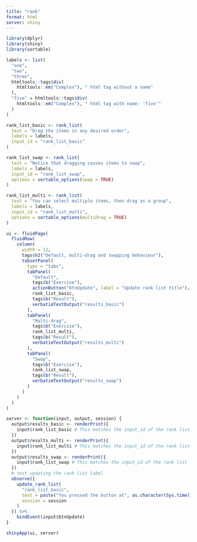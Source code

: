 ```yaml
---
title: "rank"
format: html
server: shiny
---
```


```r
library(dplyr)
library(shiny)
library(sortable)
```

```r
labels <- list(
  "one",
  "two",
  "three",
  htmltools::tags$div(
    htmltools::em("Complex"), " html tag without a name"
  ),
  "five" = htmltools::tags$div(
    htmltools::em("Complex"), " html tag with name: 'five'"
  )
)

rank_list_basic <- rank_list(
  text = "Drag the items in any desired order",
  labels = labels,
  input_id = "rank_list_basic"
)

rank_list_swap <- rank_list(
  text = "Notice that dragging causes items to swap",
  labels = labels,
  input_id = "rank_list_swap",
  options = sortable_options(swap = TRUE)
)

rank_list_multi <- rank_list(
  text = "You can select multiple items, then drag as a group",
  labels = labels,
  input_id = "rank_list_multi",
  options = sortable_options(multiDrag = TRUE)
)
```


```r
ui <- fluidPage(
  fluidRow(
    column(
      width = 12,
      tags$h2("Default, multi-drag and swapping behaviour"),
      tabsetPanel(
        type = "tabs",
        tabPanel(
          "Default",
          tags$b("Exercise"),
          actionButton("btnUpdate", label = "Update rank list title"),
          rank_list_basic,
          tags$b("Result"),
          verbatimTextOutput("results_basic")
        ),
        tabPanel(
          "Multi-drag",
          tags$b("Exercise"),
          rank_list_multi,
          tags$b("Result"),
          verbatimTextOutput("results_multi")
        ),
        tabPanel(
          "Swap",
          tags$b("Exercise"),
          rank_list_swap,
          tags$b("Result"),
          verbatimTextOutput("results_swap")
        )
      )
    )
  )
)
```


```r
server <- function(input, output, session) {
  output$results_basic <- renderPrint({
    input$rank_list_basic # This matches the input_id of the rank list
  })
  output$results_multi <- renderPrint({
    input$rank_list_multi # This matches the input_id of the rank list
  })
  output$results_swap <- renderPrint({
    input$rank_list_swap # This matches the input_id of the rank list
  })
  # test updating the rank list label
  observe({
    update_rank_list(
      "rank_list_basic",
      text = paste("You pressed the button at", as.character(Sys.time())),
      session = session
    )
  }) %>%
    bindEvent(input$btnUpdate)
}
```


```r
shinyApp(ui, server)
```

